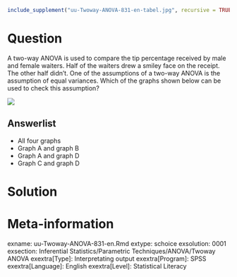 ```{r, echo = FALSE, results = "hide"}
include_supplement("uu-Twoway-ANOVA-831-en-tabel.jpg", recursive = TRUE)
```



Question
========
A two-way ANOVA is used to compare the tip percentage received by male and female waiters. Half of the waiters drew a smiley face on the receipt. The other half didn’t. One of the assumptions of a two-way ANOVA is the assumption of equal variances. Which of the graphs shown below can be used to check this assumption? 

![](uu-Twoway-ANOVA-831-en-tabel.jpg)
  
Answerlist
----------
* All four graphs 
* Graph A and graph B 
* Graph A and graph D 
* Graph C and graph D 



Solution
========
  




Meta-information
================
exname: uu-Twoway-ANOVA-831-en.Rmd
extype: schoice
exsolution: 0001
exsection: Inferential Statistics/Parametric Techniques/ANOVA/Twoway ANOVA
exextra[Type]: Interpretating output
exextra[Program]: SPSS
exextra[Language]: English
exextra[Level]: Statistical Literacy
